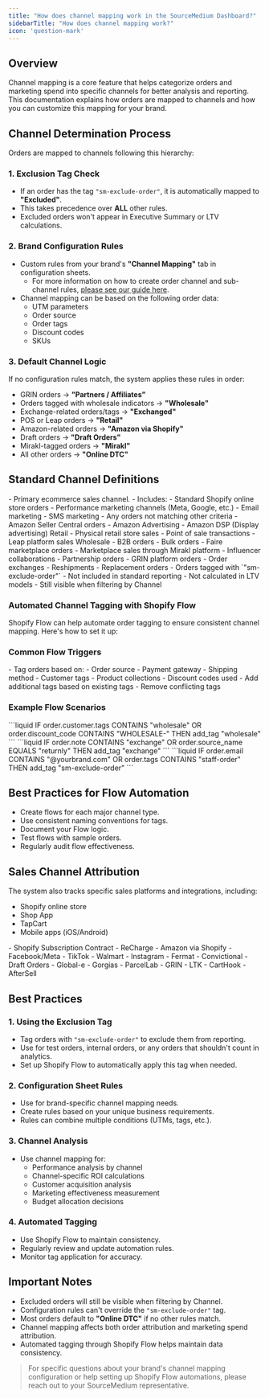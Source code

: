 ```yaml
---
title: "How does channel mapping work in the SourceMedium Dashboard?"
sidebarTitle: "How does channel mapping work?"
icon: 'question-mark'
---
```


## Overview
Channel mapping is a core feature that helps categorize orders and marketing spend into specific channels for better analysis and reporting. This documentation explains how orders are mapped to channels and how you can customize this mapping for your brand.

## Channel Determination Process
Orders are mapped to channels following this hierarchy:

### 1. Exclusion Tag Check
- If an order has the tag `"sm-exclude-order"`, it is automatically mapped to **"Excluded"**.
- This takes precedence over **ALL** other rules.
- Excluded orders won't appear in Executive Summary or LTV calculations.

### 2. Brand Configuration Rules
- Custom rules from your brand's **"Channel Mapping"** tab in configuration sheets.
  - For more information on how to create order channel and sub-channel rules, [please see our guide here](/data-inputs/configuration-sheet/how-can-i-create-order-channels-and-subchannels).
- Channel mapping can be based on the following order data:
  - UTM parameters
  - Order source
  - Order tags
  - Discount codes
  - SKUs

### 3. Default Channel Logic
If no configuration rules match, the system applies these rules in order:
- GRIN orders → **"Partners / Affiliates"**
- Orders tagged with wholesale indicators → **"Wholesale"**
- Exchange-related orders/tags → **"Exchanged"**
- POS or Leap orders → **"Retail"**
- Amazon-related orders → **"Amazon via Shopify"**
- Draft orders → **"Draft Orders"**
- Mirakl-tagged orders → **"Mirakl"**
- All other orders → **"Online DTC"**

## Standard Channel Definitions
<AccordionGroup>
<Accordion title="Online DTC">
- Primary ecommerce sales channel.
- Includes:
  - Standard Shopify online store orders
  - Performance marketing channels (Meta, Google, etc.)
  - Email marketing
  - SMS marketing
  - Any orders not matching other criteria
</Accordion>

<Accordion title="Amazon">
- Amazon Seller Central orders
- Amazon Advertising
- Amazon DSP (Display advertising)
</Accordion>

<Accordion title="Retail">
 Retail
- Physical retail store sales
- Point of sale transactions
- Leap platform sales
</Accordion>

<Accordion title="Wholesale">
 Wholesale
- B2B orders
- Bulk orders
- Faire marketplace orders
</Accordion>

<Accordion title="Mirakl">
- Marketplace sales through Mirakl platform
</Accordion>

<Accordion title="Partners / Affiliates">
- Influencer collaborations
- Partnership orders
- GRIN platform orders
</Accordion>

<Accordion title="Exchanged">
- Order exchanges
- Reshipments
- Replacement orders
</Accordion>

<Accordion title="Excluded">
- Orders tagged with `"sm-exclude-order"`
- Not included in standard reporting
- Not calculated in LTV models
- Still visible when filtering by Channel
</Accordion>
</AccordionGroup>



### Automated Channel Tagging with Shopify Flow
Shopify Flow can help automate order tagging to ensure consistent channel mapping. Here's how to set it up:

### Common Flow Triggers
<AccordionGroup>
<Accordion title= "Order Created">
- Tag orders based on:
  - Order source
  - Payment gateway
  - Shipping method
  - Customer tags
  - Product collections
  - Discount codes used
</Accordion>
<Accordion title= "Order Tagged">
- Add additional tags based on existing tags
- Remove conflicting tags
</Accordion>
</AccordionGroup>


### Example Flow Scenarios
<AccordionGroup>
<Accordion title= "Wholesale Orders">
```liquid
IF order.customer.tags CONTAINS "wholesale"
OR order.discount_code CONTAINS "WHOLESALE-"
THEN add_tag "wholesale"
```
</Accordion>
<Accordion title="Exchange Orders">
```liquid
IF order.note CONTAINS "exchange"
OR order.source_name EQUALS "returnly"
THEN add_tag "exchange"
```
</Accordion>
<Accordion title="Exclude Test Orders">
```liquid
IF order.email CONTAINS "@yourbrand.com"
OR order.tags CONTAINS "staff-order"
THEN add_tag "sm-exclude-order"
```
</Accordion>
</AccordionGroup>

## Best Practices for Flow Automation
- Create flows for each major channel type.
- Use consistent naming conventions for tags.
- Document your Flow logic.
- Test flows with sample orders.
- Regularly audit flow effectiveness.

## Sales Channel Attribution
The system also tracks specific sales platforms and integrations, including:
<AccordionGroup>
<Accordion title= "Ecommerce & Apps">
- Shopify online store
- Shop App
- TapCart
- Mobile apps (iOS/Android)
</Accordion>

<Accordion title= "Subscription Platforms">
- Shopify Subscription Contract
- ReCharge
</Accordion>

<Accordion title= "Marketplaces">
- Amazon via Shopify
- Facebook/Meta
- TikTok
- Walmart
- Instagram
</Accordion>

<Accordion title= "B2B Platforms">
- Fermat
- Convictional
</Accordion>

<Accordion title= "Order Management">
- Draft Orders
- Global-e
- Gorgias
- ParcelLab
</Accordion>

<Accordion title= "Marketing & Affiliate Platforms">
- GRIN
- LTK
- CartHook
- AfterSell
</Accordion>
</AccordionGroup>

## Best Practices
### 1. Using the Exclusion Tag
- Tag orders with `"sm-exclude-order"` to exclude them from reporting.
- Use for test orders, internal orders, or any orders that shouldn't count in analytics.
- Set up Shopify Flow to automatically apply this tag when needed.

### 2. Configuration Sheet Rules
- Use for brand-specific channel mapping needs.
- Create rules based on your unique business requirements.
- Rules can combine multiple conditions (UTMs, tags, etc.).

### 3. Channel Analysis
- Use channel mapping for:
  - Performance analysis by channel
  - Channel-specific ROI calculations
  - Customer acquisition analysis
  - Marketing effectiveness measurement
  - Budget allocation decisions

### 4. Automated Tagging
- Use Shopify Flow to maintain consistency.
- Regularly review and update automation rules.
- Monitor tag application for accuracy.

## Important Notes
- Excluded orders will still be visible when filtering by Channel.
- Configuration rules can't override the `"sm-exclude-order"` tag.
- Most orders default to **"Online DTC"** if no other rules match.
- Channel mapping affects both order attribution and marketing spend attribution.
- Automated tagging through Shopify Flow helps maintain data consistency.

> For specific questions about your brand's channel mapping configuration or help setting up Shopify Flow automations, please reach out to your SourceMedium representative.